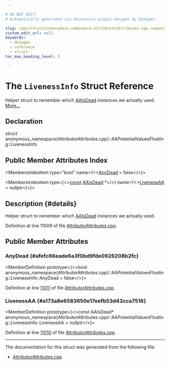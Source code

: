 ```yaml
---

# DO NOT EDIT!
# Automatically generated via docusaurus-plugin-doxygen by Doxygen.

slug: /api/structs/anonymous-namespace-attributorattributes-cpp-/aapotentialvaluesfloating/livenessinfo
custom_edit_url: null
keywords:
  - doxygen
  - reference
  - struct
toc_max_heading_level: 3

---
```





# The `LivenessInfo` Struct Reference

<DoxygenPage pluginConfig={pluginConfig}>

Helper struct to remember which <a href="/docs/api/structs/llvm/aaisdead">AAIsDead</a> instances we actually used. <a href="#details">More...</a>

## Declaration

<CodeBlock>struct anonymous_namespace{AttributorAttributes.cpp}::AAPotentialValuesFloating::LivenessInfo</CodeBlock>

## Public Member Attributes Index

<MembersIndex>

<MembersIndexItem
  type="bool"
  name={<><a href="#afefc66eade6a3f0bd9fde0926208b2fc">AnyDead</a> = false</>}>
</MembersIndexItem>

<MembersIndexItem
  type={<><a href="/docs/api/files/lib/lib/target/lib/target/aarch64/aarch64promoteconstant-cpp/#a90f8350fecae261c25be85d38b451bff">const</a> <a href="/docs/api/structs/llvm/aaisdead">AAIsDead</a> &#42;</>}
  name={<><a href="#a173a8e6583650e17eefb53d43cca7516">LivenessAA</a> = nullptr</>}>
</MembersIndexItem>

</MembersIndex>

## Description {#details}

Helper struct to remember which <a href="/docs/api/structs/llvm/aaisdead">AAIsDead</a> instances we actually used.

Definition at line 11009 of file <a href="/docs/api/files/lib/lib/transforms/lib/transforms/ipo/attributorattributes-cpp">AttributorAttributes.cpp</a>.

<SectionDefinition>

## Public Member Attributes

### AnyDead {#afefc66eade6a3f0bd9fde0926208b2fc}

<MemberDefinition
  prototype={<>bool anonymous&#95;namespace&#123;AttributorAttributes.cpp&#125;::AAPotentialValuesFloating::LivenessInfo::AnyDead = false</>}>

Definition at line <a href="/docs/api/files/lib/lib/transforms/lib/transforms/ipo/attributorattributes-cpp/#l11011">11011</a> of file <a href="/docs/api/files/lib/lib/transforms/lib/transforms/ipo/attributorattributes-cpp">AttributorAttributes.cpp</a>.
</MemberDefinition>

### LivenessAA {#a173a8e6583650e17eefb53d43cca7516}

<MemberDefinition
  prototype={<>const AAIsDead&#42; anonymous&#95;namespace&#123;AttributorAttributes.cpp&#125;::AAPotentialValuesFloating::LivenessInfo::LivenessAA = nullptr</>}>

Definition at line <a href="/docs/api/files/lib/lib/transforms/lib/transforms/ipo/attributorattributes-cpp/#l11010">11010</a> of file <a href="/docs/api/files/lib/lib/transforms/lib/transforms/ipo/attributorattributes-cpp">AttributorAttributes.cpp</a>.
</MemberDefinition>

</SectionDefinition>

<hr/>

The documentation for this struct was generated from the following file:

<ul>
<li><a href="/docs/api/files/lib/lib/transforms/lib/transforms/ipo/attributorattributes-cpp">AttributorAttributes.cpp</a></li>
</ul>

</DoxygenPage>
